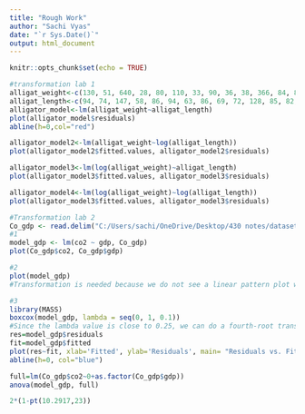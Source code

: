 ---
title: "Rough Work"
author: "Sachi Vyas"
date: "`r Sys.Date()`"
output: html_document
---

```{r setup, include=FALSE}
knitr::opts_chunk$set(echo = TRUE)
```

```{r}
#transformation lab 1
alligat_weight<-c(130, 51, 640, 28, 80, 110, 33, 90, 36, 38, 366, 84, 80, 83, 70, 61, 54, 44, 106, 84, 39, 42, 197, 102, 57)
alligat_length<-c(94, 74, 147, 58, 86, 94, 63, 86, 69, 72, 128, 85, 82, 86, 88, 72, 74, 61, 90, 89, 68, 76, 114, 90, 78)
alligator_model<-lm(alligat_weight~alligat_length)
plot(alligator_model$residuals)
abline(h=0,col="red")

alligator_model2<-lm(alligat_weight~log(alligat_length))
plot(alligator_model2$fitted.values, alligator_model2$residuals)

alligator_model3<-lm(log(alligat_weight)~alligat_length)
plot(alligator_model3$fitted.values, alligator_model3$residuals)

alligator_model4<-lm(log(alligat_weight)~log(alligat_length))
plot(alligator_model3$fitted.values, alligator_model3$residuals)
```

```{r}
#Transformation lab 2
Co_gdp <- read.delim("C:/Users/sachi/OneDrive/Desktop/430 notes/datasets/CO2.txt", sep = "", header=TRUE)
#1
model_gdp <- lm(co2 ~ gdp, Co_gdp)
plot(Co_gdp$co2, Co_gdp$gdp)

#2
plot(model_gdp)
#Transformation is needed because we do not see a linear pattern plot when we plot the regression model and the points are all clustered in one corner of the graph.

#3
library(MASS)
boxcox(model_gdp, lambda = seq(0, 1, 0.1))
#Since the lambda value is close to 0.25, we can do a fourth-root transformation or a natural log transformation.
res=model_gdp$residuals
fit=model_gdp$fitted
plot(res~fit, xlab='Fitted', ylab='Residuals', main= "Residuals vs. Fitted Plot", pch=118, cex=1.3) 
abline(h=0, col="blue")

full=lm(Co_gdp$co2~0+as.factor(Co_gdp$gdp))
anova(model_gdp, full)
```

```{r}
2*(1-pt(10.2917,23))
```